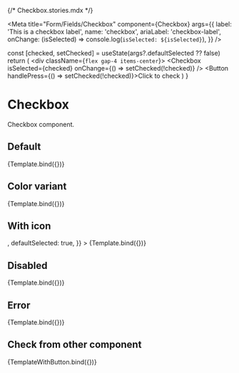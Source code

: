 {/* Checkbox.stories.mdx */}

<Meta
  title="Form/Fields/Checkbox"
  component={Checkbox}
  args={{
    label: 'This is a checkbox label',
    name: 'checkbox',
    ariaLabel: 'checkbox-label',
    onChange: (isSelected) => console.log(`isSelected: ${isSelected}`),
  }}
/>


  const [checked, setChecked] = useState(args?.defaultSelected ?? false)
  return (
    <div className={`flex gap-4 items-center`}>
      <Checkbox isSelected={checked} onChange={() => setChecked(!checked)} />
      <Button handlePress={() => setChecked(!checked)}>Click to check</Button>
    </div>
  )
}

# Checkbox

Checkbox component.

## Default
<Canvas>
  <Story
    name="Default"
    args={{
      id: 'checkbox-1'
    }}
  >
    {Template.bind({})}
  </Story>
</Canvas>

## Color variant
<Canvas>
  <Story
    name="Gray"
    args={{
      id: 'checkbox-8',
      tokens: {
        color: 'gray'
      }
    }}
  >
    {Template.bind({})}
  </Story>
</Canvas>

## With icon
<Canvas>
  <Story 
    name="With icon"
    args={{
      id: 'checkbox-2',
      icon: <Check />,
      defaultSelected: true,
    }}
  >
    {Template.bind({})}
  </Story>
</Canvas>

## Disabled
<Canvas>
  <Story
    name="Disabled"
    args={{
      id: 'checkbox-3',
      isDisabled: true,
    }}
  >
    {Template.bind({})}
  </Story>
</Canvas>

## Error
<Canvas>
  <Story
    name="Error"
    args={{
      id: 'checkbox-4',
      isError: true,
      errorMessage: 'This is an error message',
    }}
  >
    {Template.bind({})}
  </Story>
</Canvas>

## Check from other component
<Canvas>
  <Story
    name="Check from other component"
    args={{
      id: 'checkbox-5',
    }}
  >
    {TemplateWithButton.bind({})}
  </Story>
</Canvas>
